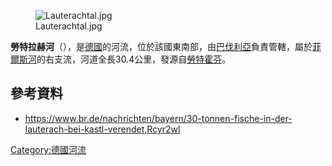 {{Multiple issues|
{{Expand language|1=de|time=2020-12-10T09:03:05+00:00}}
{{Onesource|time=2020-12-10T09:03:05+00:00}}
}}
{{Coord|49|15|53.6|N|11|55|30.6|E|display=title}}

[[Image:Lauterachtal.jpg|right]]

'''勞特拉赫河'''（{{lang-de|Lauterach}}），是[[德國|德國]]的河流，位於該國東南部，由[[巴伐利亞|巴伐利亞]]負責管轄，屬於[[菲爾斯河_(納布河)|菲爾斯河]]的右支流，河道全長30.4公里，發源自[[勞特霍芬|勞特霍芬]]。

==參考資料==
* https://www.br.de/nachrichten/bayern/30-tonnen-fische-in-der-lauterach-bei-kastl-verendet,Rcyr2wl 

{{Germany-geo-stub}}
[[Category:德國河流|Category:德國河流]]